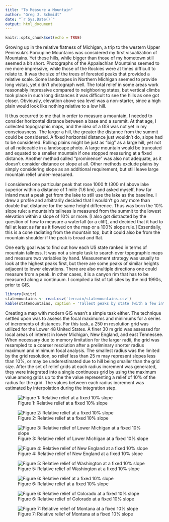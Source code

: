 ```yaml
---
title: "To Measure a Mountain"
author: "Greg J. Schmidt"
date: "`r Sys.Date()`"
output: html_document
---
```

<html><head><style>li {list-style-type: none;}</style></head></html>
```r

knitr::opts_chunk$set(echo = TRUE)
```
Growing up in the relative flatness of Michigan, a trip to the western Upper Peninsula's Porcupine Mountains was considered my first visualization of Mountains. Yet these hills, while bigger than those of my hometown still seemed a bit short. Photographs of the Appalachian Mountains seemed to me more impressive, while those of the Rockies were at times difficult to relate to. It was the size of the trees of forested peaks that provided a relative scale. Some landscapes in Northern Michigan seemed to provide long vistas, yet didn't photograph well. The total relief in some areas work reasonably impressive compared to neighboring states, but vertical climbs took place in such long distances it was difficult to see the hills as one got closer. Obviously, elevation above sea level was a non-starter, since a high plain would look like nothing relative to a low hill.

It thus occurred to me that in order to measure a mountain, I needed to consider horizontal distance between a base and a summit. At that age, I collected topographic maps, and the idea of a GIS was not yet in my consciousness. The larger a hill, the greater the distance from the summit could be considered. A fixed horizontal distance just wouldn't do, slope had to be considered. Rolling plains might be just as "big" as a large hill, yet not at all noticeable in a landscape photo. A large mountain would be truncated and equated to a smaller mountain if one stopped measuring at a fixed distance. Another method called "prominence" was also not adequate, as it doesn't consider distance or slope at all. Other methods exclude plains by simply considering slope as an additional requirement, but still leave large mountain relief under-measured. 

I considered one particular peak that rose 1000 ft (300 m) above lake superior within a distance of 1 mile (1.6 km), and asked myself, how far inland must a peak get from the lake to still use the lake as the baseline. I drew a profile and arbitrarily decided that I wouldn't go any more than double that distance for the same height difference. Thus was born the 10% slope rule: a mountain's tallness is measured from the summit to the lowest elevation within a slope of 10% or more. [I also got distracted by the question of how to measure a waterfall (or a cliff), and decided that it had to fall at least as far as it flowed on the map or a 100% slope rule.] Essentially, this is a cone radiating from the mountain top, but it could also be from the mountain shoulder if the peak is broad and flat.

One early goal was to find out how each US state ranked in terms of mountain tallness. It was not a simple task to search over topographic maps and measure two variables by hand. Measurement strategy was usually to look at the highest peaks first, but there are some peaks of similar heights adjacent to lower elevations. There are also multiple directions one could measure from a peak. In other cases, it is a canyon rim that has to be measured along a continuum. I compiled a list of tall sites by the mid 1990s, prior to GIS.

```r
library(knitr)
statemountains <- read.csv('terrain/statemountains.csv')
kable(statemountains, caption = 'Tallest peaks by state (with a few international superlatives) - maximum elevation range in meters within a 10% Slope ')
```

Creating a map with modern GIS wasn't a simple task either. The technique settled upon was to assess the focal maximums and minimums for a series of increments of distances. For this task, a 250 m resolution grid was utilized for the Lower 48 United States. A finer 30 m grid was assessed for local areas of interest in lower Michigan, New England, and east Tennessee. When necessary due to memory limitation for the larger radii, the grid was resampled to a coarser resolution after a preliminary shorter radius maximum and minimum focal analysis. The smallest radius was the limited by the grid resolution, so relief less than 25 m may represent slopes less than 10%, or may be underestimated due to hill being smaller than the grid size. After the set of relief grids at each radius increment was generated, they were integrated into a single continuous grid by using the maximum value among grids up to the the value representing a relief of 10% of the radius for the grid. The values between each radius increment was estimated by interpolation during the integration step.

![Figure 1: Relative relief at a fixed 10% slope](terrain/reliefnational.png)


![Figure 2: Relative relief at a fixed 10% slope](terrain/Region12West_LocalRelief-cty.png)

![Figure 3: Relative relief of Lower Michigan at a fixed 10% slope](terrain/Region12East_LocalRelief-cty.png)

![Figure 4: Relative relief of New England at a fixed 10% slope](terrain/Region06East_LocalRelief-cty.png)

![Figure 5: Relative relief of Washington at a fixed 10% slope](terrain/Washington_LocalRelief-cty.png)

![Figure 6: Relative relief at a fixed 10% slope](terrain/SCal_LocalRelief-cty.png)

![Figure 6: Relative relief of Colorado at a fixed 10% slope](terrain/Col_LocalRelief-cty.png)

![Figure 7: Relative relief of Montana at a fixed 10% slope](terrain/Montana_LocalRelief-cty.png)


